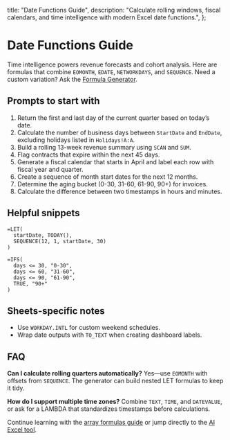   title: "Date Functions Guide",
  description:
    "Calculate rolling windows, fiscal calendars, and time intelligence with modern Excel date functions.",
};

# Date Functions Guide

Time intelligence powers revenue forecasts and cohort analysis. Here are formulas that combine `EOMONTH`, `EDATE`, `NETWORKDAYS`, and `SEQUENCE`. Need a custom variation? Ask the [Formula Generator](/#generator).

## Prompts to start with

1. Return the first and last day of the current quarter based on today’s date.
2. Calculate the number of business days between `StartDate` and `EndDate`, excluding holidays listed in `Holidays!A:A`.
3. Build a rolling 13-week revenue summary using `SCAN` and `SUM`.
4. Flag contracts that expire within the next 45 days.
5. Generate a fiscal calendar that starts in April and label each row with fiscal year and quarter.
6. Create a sequence of month start dates for the next 12 months.
7. Determine the aging bucket (0-30, 31-60, 61-90, 90+) for invoices.
8. Calculate the difference between two timestamps in hours and minutes.

## Helpful snippets

```excel
=LET(
  startDate, TODAY(),
  SEQUENCE(12, 1, startDate, 30)
)
```

```excel
=IFS(
  days <= 30, "0-30",
  days <= 60, "31-60",
  days <= 90, "61-90",
  TRUE, "90+"
)
```

## Sheets-specific notes

- Use `WORKDAY.INTL` for custom weekend schedules.
- Wrap date outputs with `TO_TEXT` when creating dashboard labels.

## FAQ

**Can I calculate rolling quarters automatically?** Yes—use `EOMONTH` with offsets from `SEQUENCE`. The generator can build nested LET formulas to keep it tidy.

**How do I support multiple time zones?** Combine `TEXT`, `TIME`, and `DATEVALUE`, or ask for a LAMBDA that standardizes timestamps before calculations.

Continue learning with the [array formulas guide](/excel/array-formulas) or jump directly to the [AI Excel tool](/#generator).
